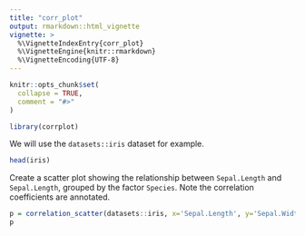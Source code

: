 ```yaml
---
title: "corr_plot"
output: rmarkdown::html_vignette
vignette: >
  %\VignetteIndexEntry{corr_plot}
  %\VignetteEngine{knitr::rmarkdown}
  %\VignetteEncoding{UTF-8}
---
```


```r
knitr::opts_chunk$set(
  collapse = TRUE,
  comment = "#>"
)
```

```r
library(corrplot)
```

We will use the `datasets::iris` dataset for example.  

```r
head(iris)
```

Create a scatter plot showing the relationship between `Sepal.Length` and `Sepal.Length`, grouped by the factor `Species`. Note the correlation coefficients are annotated.  

```r
p = correlation_scatter(datasets::iris, x='Sepal.Length', y='Sepal.Width', group='Species')
p
```

